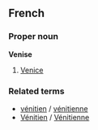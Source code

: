 ==French==
===Proper noun===
'''Venise'''

# [[Venice]]

===Related terms===
*[[vénitien]] / [[vénitienne]]
*[[Vénitien]] / [[Vénitienne]]